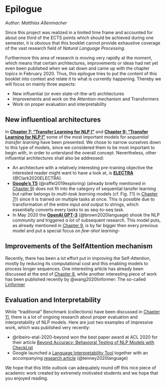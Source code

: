 # Epilogue

*Author: Matthias Aßenmacher*

Since this project was realized in a limited time frame and accounted for about one third
of the ECTS points which should be achieved during one semester, it is obvious that this
booklet cannot provide exhaustive coverage of the vast research field of _Natural Language Processing_.  

Furthermore this area of research is moving very rapidly at the moment, which means that
certain architectures, improvements or ideas had net yet even been published when we sat down
and came up with the chapter topics in February 2020. Thus, this epilogue tries to put the content
of this booklet into context and relate it to what is currently happening. Thereby we will focus on 
mainly three aspects:

- New influential (or even state-of-the-art) architectures
- Improvements and work on the Attention-mechanism and Transformers
- Work on proper evaluation and interpretability

## New influentioal architectures

In [**Chapter 7: "Transfer Learning for NLP I"**](./transfer-learning-for-nlp-i.html) and [**Chapter 9: "Transfer Learning for NLP I"**](./transfer-learning-for-nlp-ii.html) some of the most important models for _sequential transfer learning_ have been presented. We chose to narrow ourselves down to this type of models, since we considered them to be most important to begin with, in order to unterstand the overall concept. Nevertheless, other influential architectures shall also be addressed:

- An architecture with a relatively interesting pre-training objective the interested reader might want to have a look at, is [**ELECTRA**](https://openreview.net/pdf?id=r1xMH1BtvB) (@Clark2020ELECTRA).
- [**Google's T5**](https://arxiv.org/pdf/1910.10683.pdf) (@raffel2019exploring) (already briefly mentioned in [Chapter 9](./transfer-learning-for-nlp-ii.html)) does not fit into the category of sequential tansfer learning but rather belongs to _multi-task learning_ models (cf. Fig. 7.1) in [Chapter 7](./transfer-learning-for-nlp-i.html))) since it is trained on multiple tasks at once. This is possible due to transformation of the entire input _and_ output to strings, which essentially converts every tasks to as seq-to-seq task.
- In May 2020 the [**OpenAI GPT-3**](https://arxiv.org/pdf/2005.14165.pdf) (@brown2020language) shook the NLP community and triggered _a lot_ of subsequent research. This model puts, as already mentioned in [Chapter 9](./transfer-learning-for-nlp-ii.html), is by far bigger then every previous model and put a special focus on _few-shot learning_-

## Improvements of the SelfAttention mechanism

Recently, there has been a lot effort put in improving the Self-Attention, mostly by reducing its computational cost
and this enabling models to process longer sequences. One interesting article has already been discussed at the end of [Chapter 8](./attention-and-self-attention-for-nlp.html), while another interesting piece of work has been published recently by @wang2020linformer: The so-called [Linformer](https://arxiv.org/pdf/2006.04768.pdf)

## Evaluation and Interpretability

While "traditional" Benchmark (collections) have been discussed in [Chapter 11](./resources-and-benchmarks-for-nlp.html), there is a lot of ongoing research about proper evaluation and interpretability of NLP models. Here are just two examples of impressive work, which was published very recently:

- @ribeiro-etal-2020-beyond won the best paper award at ACL 2020 for their article [Beyond Accuracy: Behavioral Testing of NLP Models with CheckList](https://www.aclweb.org/anthology/2020.acl-main.442.pdf)
- Google launched a [Language Interpretability Tool](https://github.com/pair-code/lit) together with an accompanying [research article](https://arxiv.org/pdf/2008.05122.pdf) (@tenney2020language) 

We hope that this little outlook can adequately round off this nice piece of academic work created by extremely motivated students and we hope that you enjoyed reading.